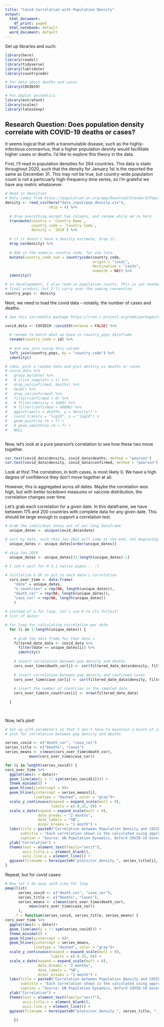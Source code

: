 ```yaml
---
title: "Covid Correlation with Population Density"
output:
  html_document:
    df_print: paged
  html_notebook: default
  word_document: default
---
```


Set up libraries and such:
```r
library(here)
library(readxl)
library(tidyverse)
library(lubridate)
library(countrycode)

# For data about deaths and cases
library(COVID19)

# For GGplot aestehtics
library(extrafont)
library(scales)
library(latex2exp)
```

## Research Question: Does population density correlate with COVID-19 deaths or cases?

It seems logical that with a transmutable disease, such as the highly-infectious coronavrius, that a higher population desnity would facillitate higher cases or deaths. I'd like to explore this theory in the data. 

First, I'll read in population densities for 264 countries. This data is static throughout 2020, such that the density for January 1st is the reported the same as December 31. This may not be true, but country-wide populaiton count is not a particuarly high-frequency time series, so I'm grateful we have any metric whatsoever. 

```r
# Read in densities
# Data comes from https://population.un.org/wpp/Download/Standard/Population/ 
density <- read_csv(here("data_input/pop_density.csv"),
                    skip = 4) %>% 
  
  # drop everything except two columns, and rename while we're here
  transmute(country = `Country Name`,
            country_code = `Country Code`,
            density = `2018`) %>%
  
  # if it doesn't have a density estimate, drop it. 
  drop_na(density) %>% 
  
  # Add in the numeric country code, for use late.
  mutate(country_code_num = countrycode(country_code, 
                                        origin = "iso3c", 
                                        destination = "iso3n",
                                        nomatch = NA)) %>% 
  identity()

# in developement, I also read-in population counts. This is not needed in the
# final product, but I'll carry over the naming convention
country_pops <- density
```


Next, we need to load the covid data -- notably, the number of cases and deaths.

```r
# See this incredible package https://cran.r-project.org/web/packages/COVID19/index.html

covid_data <- COVID19::covid19(verbose = FALSE) %>% 
  
  # rename to match what we have in country_pops dataframe
  rename(country_code = id) %>% 
  
  # and now join using this column
  left_join(country_pops, by = "country_code") %>% 
  identity()

# idea: pick a random date and plot density vs deaths or cases
# covid_data %>% 
#   group_by(date) %>% 
#   # slice_sample(n = 1) %>% 
#   drop_na(confirmed, deaths) %>% 
#   head() %>% 
#   drop_na(confirmed) %>% 
#   filter(confirmed > 0) %>%
#   # filter(density < 1000) %>% 
#   # filter(confirmed < 40000) %>% 
#   ggplot(aes(x = deaths, y = density)) +
#   coord_trans(x = "log10", y = "log10") +
#   geom_point(na.rm = T) +
#   # geom_smooth(na.rm = T) +
#   NULL
    
```

Now, let's look at a pure pearson's correlation to see how these two move together. 
```r
cor.test(covid_data$density, covid_data$deaths, method = "pearson")
cor.test(covid_data$density, covid_data$confirmed, method = "pearson")
```
Look at this! The correlation, in both cases, is most likely 0. We have a high degree of confidence they don't move together at all. 

However, this is aggregated acros *all* dates. Maybe the correlation *was* high, but with better lockdown measures or vaccine distribution, the correlation changes over time. 

Let's grab each correlation for a given date. In this dataframe, we have between 175 and 200 countries with complete data for any given date. This should be large enough to support a correlation test. 
```r

# Grab the individual dates out of our long dataframe
  unique_dates <- unique(covid_data$date)

# sort by date, such that Jan 2021 will come at the end, not beginning
  unique_dates <- unique_dates[order(unique_dates)]

# skip Jan 2020
  unique_dates <- unique_dates[33:length(unique_dates)-1]
  
# I can't wait for R 4.1 native pipes... :)

# initialize a DF to put in each date's correlation
  cors_over_time <- data.frame(
    "date" = unique_dates,
    "n_countries" = rep(NA, length(unique_dates)),
    "death_cor" = rep(NA, length(unique_dates)),
    "case_cor" = rep(NA, length(unique_dates))
    )
  
# instead of a for loop, let's use R to its fullest!
# list of dates:

# for loop for calculating correlation per date
  for (i in 1:length(unique_dates)) {
    
    # grab the data frame for that date i
    filtered_date_data <- covid_data %>% 
      filter(date == unique_dates[i]) %>% 
      identity()
    
    # insert correlation between pop density and deaths
    cors_over_time$death_cor[i] <- cor(filtered_date_data$density, filtered_date_data$deaths, use = "complete.obs")
    
    # insert correlation between pop density and confirmed cases
    cors_over_time$case_cor[i] <- cor(filtered_date_data$density, filtered_date_data$confirmed, use = "complete.obs")
    
    # insert the number of countries in the sampled date
    cors_over_time$n_countries[i] <- nrow(filtered_date_data)
  
  }

  
```

Now, let's plot!
```r
# Set up with parameters so that I don't have to maintain a bunch of similar code.
# plot for correlation between pop density and deaths

series_covid <- c("death_cor", "case_cor")
series_title <- c("Deaths", "Cases")
series_means <- c(mean(cors_over_time$death_cor),
           mean(cors_over_time$case_cor))

for (i in length(series_covid)) {
cors_over_time %>% 
  ggplot(aes(x = date))+
  geom_line(aes(y = !! sym(series_covid[i]))) + 
  theme_minimal() +
  geom_hline(yintercept = 0)+
  geom_hline(yintercept = series_means[i],
             linetype = "dashed", color = "gray")+
  scale_y_continuous(expand = expand_scale(mult = 0),
                     limits = c(-0.25, 0)) +
  scale_x_date(expand = expand_scale(mult = 0),
               date_breaks = "2 months",
               date_labels = "%B",
               minor_breaks = "1 month") +
  labs(title = paste0("Correlation between Population Density and COVID ", series_title[i]),
       subtitle = "Each correlation shown is the calculated using approximately 200 countries for that given date.",
       caption = "Source: UN Population Dynamics, Oxford COVID-19 Government Response Tracker. \n Chart: Michael Boerman, https://github.com/michaelboerman") +
  ylab("Correlation") +
  theme(text = element_text(family="serif"),
        axis.title.x = element_blank(),
        axis.line.y = element_line()) +
  ggsave(filename = here(paste0("plots/cor_density_", series_title[i], ".jpg")))
}
```

Repeat, but for covid cases:
```r
# Now let's do away iwth icky for loop
pmap(list(
      series_covid <- c("death_cor", "case_cor"),
      series_title <- c("Deaths", "Cases"),
      series_means <- c(mean(cors_over_time$death_cor),
           mean(cors_over_time$case_cor))
      ),
    .f = function(series_covid, series_title, series_means) { 
cors_over_time %>% 
  ggplot(aes(x = date))+
  geom_line(aes(y = !! sym(series_covid))) + 
  theme_minimal() +
  geom_hline(yintercept = 0)+
  geom_hline(yintercept = series_means,
             linetype = "dashed", color = "gray")+
  scale_y_continuous(expand = expand_scale(mult = 0),
                     limits = c(-0.25, 0)) +
  scale_x_date(expand = expand_scale(mult = 0),
               date_breaks = "2 months",
               date_labels = "%B",
               minor_breaks = "1 month") +
  labs(title = paste0("Correlation between Population Density and COVID ", series_title),
       subtitle = "Each correlation shown is the calculated using approximately 200 countries for that given date.",
       caption = "Source: UN Population Dynamics, Oxford COVID-19 Government Response Tracker. \n Chart: Michael Boerman, https://github.com/michaelboerman") +
  ylab("Correlation") +
  theme(text = element_text(family="serif"),
        axis.title.x = element_blank(),
        axis.line.y = element_line()) +
  ggsave(filename = here(paste0("plots/cor_density_", series_title, ".jpg")))
      
    })
```

